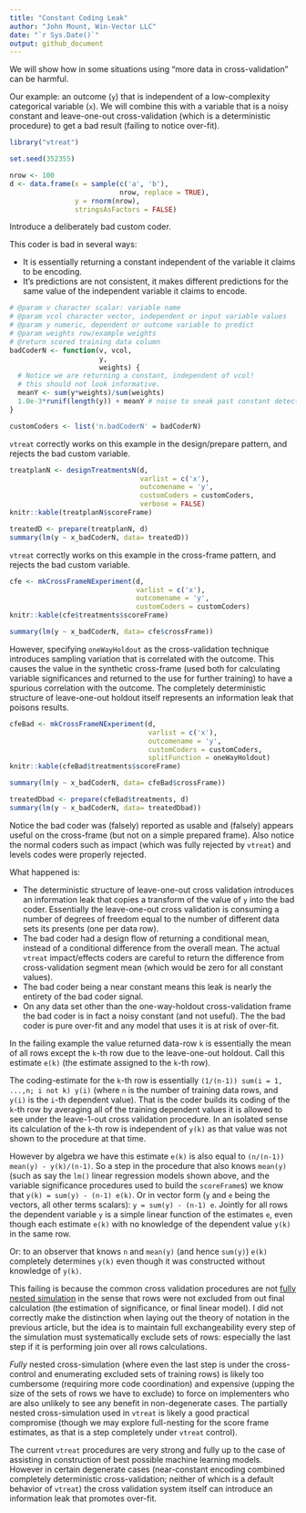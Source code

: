 ```yaml
---
title: "Constant Coding Leak"
author: "John Mount, Win-Vector LLC"
date: "`r Sys.Date()`"
output: github_document
---
```


We will show how in some situations using "more data in cross-validation" can be
harmful.

Our example: an outcome (`y`) that is independent of a low-complexity
categorical variable (`x`).  We will combine this with a variable that is a noisy
constant and leave-one-out cross-validation (which is a deterministic procedure) to 
get a bad result (failing to notice over-fit).

```r
library("vtreat")

set.seed(352355)

nrow <- 100
d <- data.frame(x = sample(c('a', 'b'), 
                           nrow, replace = TRUE),
                y = rnorm(nrow),
                stringsAsFactors = FALSE)
```

Introduce a deliberately bad custom coder.

This coder is bad in several ways:

  * It is essentially returning a constant independent of the variable it claims to be encoding.
  * It's predictions are not consistent, it makes different predictions for the same value of the independent variable it claims to encode. 

```r
# @param v character scalar: variable name
# @param vcol character vector, independent or input variable values
# @param y numeric, dependent or outcome variable to predict
# @param weights row/example weights
# @return scored training data column
badCoderN <- function(v, vcol, 
                      y, 
                      weights) {
  # Notice we are returning a constant, independent of vcol!
  # this should not look informative.
  meanY <- sum(y*weights)/sum(weights)
  1.0e-3*runif(length(y)) + meanY # noise to sneak past constant detector
}

customCoders <- list('n.badCoderN' = badCoderN)
```

`vtreat` correctly works on this example in the design/prepare pattern, and rejects the bad custom variable.

```r
treatplanN <- designTreatmentsN(d, 
                                varlist = c('x'),
                                outcomename = 'y',
                                customCoders = customCoders, 
                                verbose = FALSE)
knitr::kable(treatplanN$scoreFrame)

treatedD <- prepare(treatplanN, d)
summary(lm(y ~ x_badCoderN, data= treatedD))
```

`vtreat` correctly works on this example in the cross-frame pattern, and rejects the bad custom variable.

```r
cfe <- mkCrossFrameNExperiment(d, 
                               varlist = c('x'),
                               outcomename = 'y',
                               customCoders = customCoders)
knitr::kable(cfe$treatments$scoreFrame)

summary(lm(y ~ x_badCoderN, data= cfe$crossFrame))
```

However, specifying `oneWayHoldout` as the cross-validation technique introduces
sampling variation that is correlated with the outcome.  This causes the value in
the synthetic cross-frame (used both for calculating variable significances and
returned to the use for further training) to have a spurious correlation with the 
outcome.  The completely deterministic structure of leave-one-out holdout itself
represents an information leak that poisons results.

```r
cfeBad <- mkCrossFrameNExperiment(d, 
                                  varlist = c('x'),
                                  outcomename = 'y',
                                  customCoders = customCoders,
                                  splitFunction = oneWayHoldout)
knitr::kable(cfeBad$treatments$scoreFrame)

summary(lm(y ~ x_badCoderN, data= cfeBad$crossFrame))

treatedDbad <- prepare(cfeBad$treatments, d)
summary(lm(y ~ x_badCoderN, data= treatedDbad))
```

Notice the bad coder was (falsely) reported as usable and (falsely) appears useful on the cross-frame (but not on a simple prepared frame).  Also notice the normal coders such as impact (which was fully rejected by `vtreat`) and levels codes were properly rejected.

What happened is:
 
 * The deterministic structure of leave-one-out cross validation introduces an information leak that copies a transform of the value of `y` into the bad coder.  Essentially the leave-one-out cross validation is consuming a number of degrees of freedom equal to the number of different data sets its presents (one per data row).
 * The bad coder had a design flow of returning a conditional mean, instead of a conditional difference from the overall mean.  The actual `vtreat` impact/effects coders are careful to return the difference from cross-validation segment mean (which would be zero for all constant values).
 * The bad coder being a near constant means this leak is nearly the entirety of the bad coder signal.
 * On any data set other than the one-way-holdout cross-validation frame the bad coder is in fact a noisy constant (and not useful). The the bad coder is pure over-fit and any model that uses it is at risk of over-fit.

In the failing example the value returned data-row `k` is essentially the mean of all rows except the `k`-th row due to the leave-one-out holdout.  Call this estimate `e(k)` (the estimate assigned to the `k`-th row).

The coding-estimate for the `k`-th row is essentially `(1/(n-1)) sum(i = 1, ...,n; i not k) y(i)` (where `n` is the number of training data rows, and `y(i)` is the `i`-th dependent value).  That is the coder builds its coding of the `k`-th row by averaging all of the training dependent values it is allowed to see under the leave-1-out cross validation procedure.  In an isolated sense its calculation of the `k`-th row is independent of `y(k)` as that value was not shown to the procedure at that time.

However by algebra we have this estimate `e(k)` is also equal to `(n/(n-1)) mean(y) - y(k)/(n-1)`.  So a step in the procedure that also knows `mean(y)` (such as say the `lm()` linear regression models shown above, and the variable significance procedures used to build the `scoreFrame`s) we know that `y(k) = sum(y) - (n-1) e(k)`.  Or in vector form (`y` and `e` being the vectors, all other terms scalars): `y = sum(y) - (n-1) e`.  Jointly for all rows the dependent variable `y` is a simple linear function of the estimates `e`, even though each estimate `e(k)` with no knowledge of the dependent value `y(k)` in the same row.  

Or: to an observer that knows `n` and `mean(y)` (and hence `sum(y)`) `e(k)` completely determines `y(k)` even though it was constructed without knowledge of `y(k)`.

This failing is because the common cross validation procedures are not [fully nested simulation](http://www.win-vector.com/blog/2017/01/a-theory-of-nested-cross-simulation/) in the sense that rows were not excluded from out final calculation (the estimation of significance, or final linear model).  I did not correctly make the distinction when laying out the theory of notation in the previous article, but the idea is to maintain full exchangeability every step of the simulation must systematically exclude sets of rows: especially the last step if it is performing join over all rows calculations.

*Fully* nested cross-simulation (where even the last step is under the cross-control and enumerating excluded sets of training rows) is likely too cumbersome (requiring more code coordination) and expensive (upping the size of the sets of rows we have to exclude) to force on implementers who are also unlikely to see any benefit in non-degenerate cases.  The partially nested cross-simulation used in `vtreat` is likely a good practical compromise (though we may explore full-nesting for the score frame estimates, as that is a step completely under `vtreat` control).

The current `vtreat` procedures are very strong and fully up to the case of assisting in construction of best possible machine learning models.  However in certain degenerate cases (near-constant encoding combined completely deterministic cross-validation; neither of which is a default behavior of `vtreat`) the cross validation system itself can introduce an information leak that promotes over-fit.

